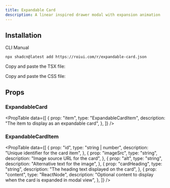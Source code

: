 ```yaml
---
title: Expandable Card
description: A linear inspired drawer modal with expansion animation
---
```


<ComponentPreview name="expandable-card-demo" />

## Installation

<InstallationTabs>

<InstallationTabsList>
    <InstallationTabsTrigger value="cli">CLI</InstallationTabsTrigger>
    <InstallationTabsTrigger value="manual">Manual</InstallationTabsTrigger>
</InstallationTabsList>

<InstallationTabsContent value="cli">

```package-install
npx shadcn@latest add https://roiui.com/r/expandable-card.json
```

</InstallationTabsContent>

<InstallationTabsContent value="manual" data-manual="true">

Copy and paste the TSX file:

<ComponentSource
    src="registry/brook/blocks/expandable-card/expandable-card.tsx"
    title="components/blocks/expandable-card.tsx"
    collapsible={true}
/>

Copy and paste the CSS file:

<ComponentSource
    src="registry/brook/blocks/expandable-card/expandable-card.module.css"
    title="components/blocks/expandable-card.module.css"
    language="css"
    collapsible={true}
/>

</InstallationTabsContent>

</InstallationTabs>

## Props

### ExpandableCard

<PropTable
    data={[
        {
            prop: "item",
            type: "ExpandableCardItem",
            description: "The item to display as an expandable card",
        },
    ]}
/>

### ExpandableCardItem

<PropTable
    data={[
        {
            prop: "id",
            type: "string | number",
            description: "Unique identifier for the card item",
        },
        {
            prop: "imageSrc",
            type: "string",
            description: "Image source URL for the card",
        },
        {
            prop: "alt",
            type: "string",
            description: "Alternative text for the image",
        },
        {
            prop: "cardHeading",
            type: "string",
            description: "The heading text displayed on the card",
        },
        {
            prop: "content",
            type: "ReactNode",
            description:
                "Optional content to display when the card is expanded in modal view",
        },
    ]}
/>
